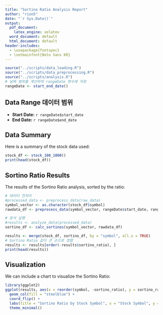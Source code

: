 ```yaml
---
title: "Sortino Ratio Analysis Report"
author: "rion5"
date: "`r Sys.Date()`"
output:
  pdf_document:
    latex_engine: xelatex
  word_document: default
  html_document: default
header-includes:
  - \usepackage{fontspec}
  - \setmainfont{Noto Sans KR}
---
```


```r
source("../scripts/data_loading.R")
source("../scripts/data_preprocessing.R")
source("../scripts/analysis.R")
# 날짜 범위를 계산하여 rangeDate 변수에 저장
rangeDate <- start_end_date()
```

## Data Range 데이터 범위

-   **Start Date:** `r rangeDate$start_date`
-   **End Date:** `r rangeDate$end_date`

## Data Summary

Here is a summary of the stock data used:

```r
stock_df <- stock_100_1000()
print(head(stock_df))
```

## Sortino Ratio Results

The results of the Sortino Ratio analysis, sorted by the ratio:

```r
# 데이터 전처리
#processed_data <- preprocess_data(raw_data)
symbol_vector <- as.character(stock_df$symbol)
rawdata_df <- preprocess_data(symbol_vector, rangeDate$start_date, rangeDate$end_date)

# 분석 실행
#results <- analyze_data(processed_data)
sortino_df <- calc_sortinos(symbol_vector, rawdata_df)

results <- merge(stock_df, sortino_df, by = "symbol", all.x = TRUE)
# Sortino Ratio 값이 큰 순으로 정렬
results <- results[order(-results$sortino_ratio), ]
print(head(results))
```

## Visualization

We can include a chart to visualize the Sortino Ratio:

```r
library(ggplot2)
ggplot(results, aes(x = reorder(symbol, -sortino_ratio), y = sortino_ratio)) +
  geom_col(fill = "steelblue") +
  coord_flip() +
  labs(title = "Sortino Ratio by Stock Symbol", x = "Stock Symbol", y = "Sortino Ratio") +
  theme_minimal()

```
